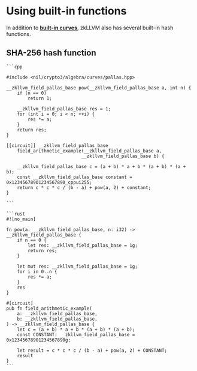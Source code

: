 
# Using built-in functions

In addition to [**built-in curves**](./getting-started-curves), zkLLVM also has several built-in hash functions. 

## SHA-256 hash function

<Tabs groupId='language'>
  <TabItem value='cpp' label='C++'>

    ```cpp

    #include <nil/crypto3/algebra/curves/pallas.hpp>

    __zkllvm_field_pallas_base pow(__zkllvm_field_pallas_base a, int n) {
        if (n == 0)
            return 1;

        __zkllvm_field_pallas_base res = 1;
        for (int i = 0; i < n; ++i) {
            res *= a;
        }
        return res;
    }

    [[circuit]] __zkllvm_field_pallas_base
        field_arithmetic_example(__zkllvm_field_pallas_base a,
                                __zkllvm_field_pallas_base b) {

        __zkllvm_field_pallas_base c = (a + b) * a + b * (a + b) * (a + b);
        const __zkllvm_field_pallas_base constant = 0x12345678901234567890_cppui255;
        return c * c * c / (b - a) + pow(a, 2) + constant;
    }

    ```

  </TabItem>

  <TabItem value='rust' label='Rust'>

    ```rust
    #![no_main]

    fn pow(a: __zkllvm_field_pallas_base, n: i32) -> __zkllvm_field_pallas_base {
        if n == 0 {
            let res: __zkllvm_field_pallas_base = 1g;
            return res;
        }

        let mut res: __zkllvm_field_pallas_base = 1g;
        for i in 0..n {
            res *= a;
        }
        res
    }

    #[circuit]
    pub fn field_arithmetic_example(
        a: __zkllvm_field_pallas_base,
        b: __zkllvm_field_pallas_base,
    ) -> __zkllvm_field_pallas_base {
        let c = (a + b) * a + b * (a + b) * (a + b);
        const CONSTANT: __zkllvm_field_pallas_base = 0x12345678901234567890g;

        let result = c * c * c / (b - a) + pow(a, 2) + CONSTANT;
        result
    }
    ```

  </TabItem>
</Tabs>
